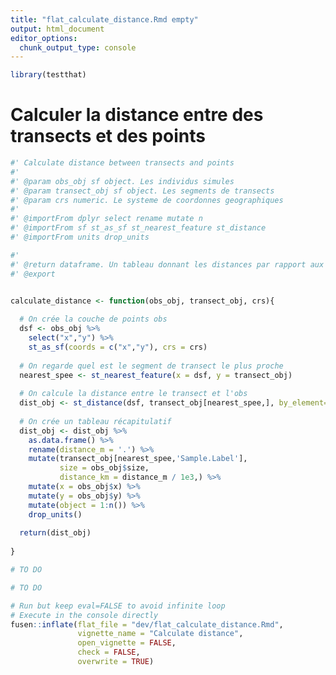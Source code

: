 ```yaml
---
title: "flat_calculate_distance.Rmd empty"
output: html_document
editor_options: 
  chunk_output_type: console
---
```


```r
library(testthat)
```

<!--
 You need to run the 'description' chunk in the '0-dev_history.Rmd' file before continuing your code there.
-->

# Calculer la distance entre des transects et des points

```r

#' Calculate distance between transects and points
#'
#' @param obs_obj sf object. Les individus simules
#' @param transect_obj sf object. Les segments de transects
#' @param crs numeric. Le systeme de coordonnes geographiques
#'
#' @importFrom dplyr select rename mutate n
#' @importFrom sf st_as_sf st_nearest_feature st_distance
#' @importFrom units drop_units

#'
#' @return dataframe. Un tableau donnant les distances par rapport aux individus et le segment associé.
#' @export


calculate_distance <- function(obs_obj, transect_obj, crs){
  
  # On crée la couche de points obs
  dsf <- obs_obj %>%
    select("x","y") %>%
    st_as_sf(coords = c("x","y"), crs = crs)
  
  # On regarde quel est le segment de transect le plus proche
  nearest_spee <- st_nearest_feature(x = dsf, y = transect_obj)
  
  # On calcule la distance entre le transect et l'obs
  dist_obj <- st_distance(dsf, transect_obj[nearest_spee,], by_element=TRUE)
  
  # On crée un tableau récapitulatif
  dist_obj <- dist_obj %>%
    as.data.frame() %>%
    rename(distance_m = '.') %>%
    mutate(transect_obj[nearest_spee,'Sample.Label'],
           size = obs_obj$size,
           distance_km = distance_m / 1e3,) %>%
    mutate(x = obs_obj$x) %>%
    mutate(y = obs_obj$y) %>%
    mutate(object = 1:n()) %>%
    drop_units()
  
  return(dist_obj)
  
}
```

```r
# TO DO
```

```r
# TO DO
```


```r
# Run but keep eval=FALSE to avoid infinite loop
# Execute in the console directly
fusen::inflate(flat_file = "dev/flat_calculate_distance.Rmd", 
               vignette_name = "Calculate distance",
               open_vignette = FALSE,
               check = FALSE,
               overwrite = TRUE)
```
